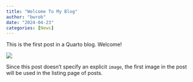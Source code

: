 ```yaml
---
title: "Welcome To My Blog"
author: "bwrob"
date: "2024-04-23"
categories: [News]
---
```


This is the first post in a Quarto blog. Welcome!

![](thumbnail.jpg)

Since this post doesn't specify an explicit `image`, the first image in the post will be used in the listing page of posts.
